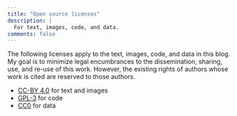 ```yaml
---
title: "Open source licenses"
description: |
  For text, images, code, and data.
comments: false
---
```


The following licenses apply to the text, images, code, and data in this blog. My goal is to minimize legal encumbrances to the dissemination, sharing, use, and re-use of this work. However, the existing rights of authors whose work is cited are reserved to those authors.

- [CC-BY 4.0](https://creativecommons.org/licenses/by/4.0/legalcode) for text and images  
- [GPL-3](https://www.r-project.org/Licenses/GPL-3) for code  
- [CC0](https://wiki.creativecommons.org/wiki/CC0_use_for_data) for data  
